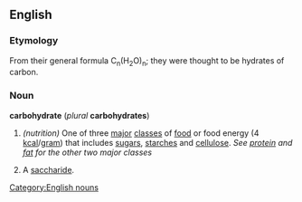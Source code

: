 ==English==
===Etymology===
From their general formula C<sub>n</sub>(H<sub>2</sub>O)<sub>n</sub>; they were thought to be hydrates of carbon.
===Noun===
{{Wikipedia}}
'''carbohydrate''' (''plural'' '''carbohydrates''')
#''(nutrition)'' One of three [[major]] [[class]]es of [[food]] or food energy (4 [[kcal]]/[[gram]]) that includes [[sugar]]s, [[starch]]es and [[cellulose]]. ''See [[protein]] and [[fat]] for the other two major classes''
#{{chemistry}} A [[saccharide]].
[[Category:English nouns]]